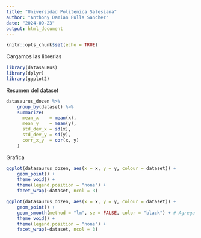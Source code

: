 ```yaml
---
title: "Universidad Politenica Salesiana"
author: "Anthony Damian Pulla Sanchez"
date: "2024-09-23"
output: html_document
---
```


```r
knitr::opts_chunk$set(echo = TRUE)
```

Cargamos las librerias 
```r
library(datasauRus)
library(dplyr)
library(ggplot2)
```

Resumen del dataset
```r
datasaurus_dozen %>% 
    group_by(dataset) %>% 
    summarize(
      mean_x    = mean(x),
      mean_y    = mean(y),
      std_dev_x = sd(x),
      std_dev_y = sd(y),
      corr_x_y  = cor(x, y)
    )
``` 

Grafica
```r
ggplot(datasaurus_dozen, aes(x = x, y = y, colour = dataset)) +
    geom_point() +
    theme_void() +
    theme(legend.position = "none") +
    facet_wrap(~dataset, ncol = 3)
```
```r
ggplot(datasaurus_dozen, aes(x = x, y = y, colour = dataset)) +
    geom_point() +
    geom_smooth(method = "lm", se = FALSE, color = "black") + # Agrega la línea de regresión
    theme_void() +
    theme(legend.position = "none") +
    facet_wrap(~dataset, ncol = 3)
```






